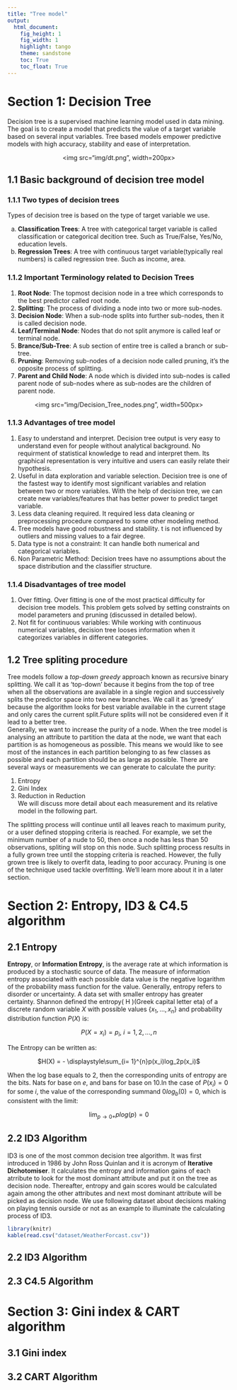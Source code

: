 ```yaml
---
title: "Tree model"
output:
  html_document:
    fig_height: 1
    fig_width: 1
    highlight: tango
    theme: sandstone
    toc: True
    toc_float: True
---
```



# Section 1: Decision Tree  
Decision tree is a supervised machine learning model used in data mining. The goal is to create a model that predicts the value of a target variable based on several input variables. Tree based models empower predictive models with high accuracy, stability and ease of interpretation.

<p align="center">
<img src="img/dt.png", width=200px> 
</p>
  
## 1.1 Basic background of decision tree model  
  
### 1.1.1 Two types of decision trees  
Types of decision tree is based on the type of target variable we use.  
  
a. __Classification Trees__: A tree with categorical target variable is called classification or categorical decition tree. Such as True/False, Yes/No, education levels.    
b. __Regression Trees__: A tree with continuous target variable(typically real numbers) is called regression tree. Such as income, area.  
  
### 1.1.2 Important Terminology related to Decision Trees  
1. __Root Node__: The topmost decision node in a tree which corresponds to the best predictor called root node.  
2. __Splitting__: The process of dividing a node into two or more sub-nodes.  
3. __Decision Node__: When a sub-node splits into further sub-nodes, then it is called decision node.  
4. __Leaf/Terminal Node__: Nodes that do not split anymore is called leaf or terminal node.  
5. __Brance/Sub-Tree__: A sub section of entire tree is called a branch or sub-tree.  
6. __Pruning__: Removing sub-nodes of a decision node called pruning, it's the opposite process of splitting.  
7. __Parent and Child Node__: A node which is divided into sub-nodes is called parent node of sub-nodes where as sub-nodes are the children of parent node.  

<p align="center">
<img src="img/Decision_Tree_nodes.png", width=500px> 
</p>  

### 1.1.3 Advantages of tree model  
1. Easy to understand and interpret. Decision tree output is very easy to understand even for people without analytical background. No requirment of statistical knowledge to read and interpret them. Its graphical representation is very intuitive and users can easily relate their hypothesis.  
2. Useful in data exploration and variable selection. Decision tree is one of the fastest way to identify most significant variables and relation between two or more variables. With the help of decision tree, we can create new variables/features that has better power to predict target variable.  
3. Less data cleaning required. It required less data cleaning or preprocessing procedure compared to some other modeling method.  
4. Tree models have good robustness and stability. t is not influenced by outliers and missing values to a fair degree.  
5. Data type is not a constraint: It can handle both numerical and categorical variables.  
6. Non Parametric Method: Decision trees have no assumptions about the space distribution and the classifier structure.  
  
### 1.1.4 Disadvantages of tree model  
1. Over fitting. Over fitting is one of the most practical difficulty for decision tree models. This problem gets solved by setting constraints on model parameters and pruning (discussed in detailed below).  
2. Not fit for continuous variables: While working with continuous numerical variables, decision tree looses information when it categorizes variables in different categories.  
  
## 1.2 Tree spliting procedure  
Tree models follow a *top-down greedy* approach known as recursive binary splitting. We call it as ‘top-down’ because it begins from the top of tree when all the observations are available in a single region and successively splits the predictor space into two new branches. We call it as ‘greedy’ because the algorithm looks for best variable available in the current stage and only cares the current split.Future splits will not be considered even if it lead to a better tree.  
Generally, we want to increase the purity of a node. When the tree model is analysing an attribute to partition the data at the node, we want that each partition is as homogeneous as possible. This means we would like to see most of the instances in each partition belonging to as few classes as possible and each partition should be as large as possible. There are several ways or measurements we can generate to calculate the purity:
  
1. Entropy  
2. Gini Index  
3. Reduction in Reduction  
We will discuss more detail about each measurement and its relative model in the following part.  

The splitting process will continue until all leaves reach to maximum purity, or a user defined stopping criteria is reached. For example, we set the minimum number of a nude to 50, then once a node has less than 50 observations, spliting will stop on this node. Such splitting process results in a fully grown tree until the stopping criteria is reached. However, the fully grown tree is likely to overfit data, leading to poor accuracy. Pruning is one of the technique used tackle overfitting. We’ll learn more about it in a later section.
  
  
# Section 2: Entropy, ID3 & C4.5 algorithm  

## 2.1 Entropy  
**Entropy**, or **Information Entropy**, is the average rate at which information is produced by a stochastic source of data. The measure of information entropy associated with each possible data value is the negative logarithm of the probability mass function for the value. Generally, entropy refers to disorder or uncertainty. A data set with smaller entropy has greater certainty. Shannon defined the entropy\(\ H \)(Greek capital letter eta) of a discrete random variable $X$ with possible values $\{x_1,...,x_n\}$ and probability distribution function $P(X)$ is:  
  
<p align="center">
$P(X=x_i) = p_i,\ i = 1,2,...,n$  
</p>  
  
The Entropy can be written as:  
<p align="center">
$H(X) = - \displaystyle\sum_{i= 1}^{n}p(x_i)log_2p(x_i)$  
</p>  

When the log base equals to 2, then the corresponding units of entropy are the bits. Nats for base on $e$, and bans for base on 10.In the case of $P(x_i) = 0$ for some $i$, the value of the corresponding summand $0log_b(0) = 0$, which is consistent with the limit:  
<p align="center">
$\displaystyle\lim_{p \to0+}plog(p) = 0$
</p>  
  
## 2.2 ID3 Algorithm  
ID3 is one of the most common decision tree algorithm. It was first introduced in 1986 by John Ross Quinlan and it is acronym of __Iterative Dichotomiser__. It calculates the entropy and information gains of each atrribute to look for the most dominant attribute and put it on the tree as decision node. Thereafter, entropy and gain scores would be calculated again among the other attributes and next most dominant attribute will be picked as decision node. We use following dataset about decisions making on playing tennis ourside or not as an example to illuminate the calculating process of ID3.

```r
library(knitr)
kable(read.csv("dataset/WeatherForcast.csv"))

```
























## 2.2 ID3 Algorithm  
  
  
  
  
## 2.3 C4.5 Algorithm
  
  
  
  
# Section 3: Gini index & CART algorithm  

## 3.1 Gini index  
  
  
  
  
## 3.2 CART Algorithm  














